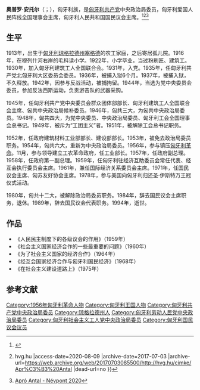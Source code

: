 {{Refimprove|time=2020-08-14T14:00:02+00:00}}
{{Eastern name order|匈牙利語|匈牙利人名}}

'''奥普罗·安托尔'''（{{lang-hu|Apró Antal}}；{{bd|1913年|2月8日|1994年|12月9日|catidx=A}}），匈牙利族，是[[匈牙利共产党|匈牙利共产党]]中央政治局委员，匈牙利爱国人民阵线全国理事会主席，匈牙利人民共和国国民议会主席。<ref>{{Cite web |url=http://www.rev.hu/sulinet56/online/szerviz/kislex/biograf/apro.htm |title=Apró Antal - 1956-os Intézet |access-date=2020-08-09 |archive-date=2008-05-18 |archive-url=https://web.archive.org/web/20080518074236/http://www.rev.hu/sulinet56/online/szerviz/kislex/biograf/apro.htm |dead-url=no }}</ref><ref>{{Cite web |url=https://hvg.hu/cimke/Apr%C3%B3%20Antal |title=Apró Antal {{!}} hvg.hu |access-date=2020-08-09 |archive-date=2017-07-03 |archive-url=https://web.archive.org/web/20170703085500/http://hvg.hu/cimke/Apr%C3%B3%20Antal |dead-url=no }}</ref><ref>[http://www.nevpont.hu/view/307 Apró Antal - Névpont 2020]</ref>

== 生平 ==
1913年，出生于[[匈牙利|匈牙利]][[琼格拉德州|琼格拉德州]][[塞格德|塞格德]]的农工家庭，之后寄居孤儿院。1916年，在穆列什河右岸的毛科读小学。1922年，小学毕业，当过粉刷匠、建筑工。1930年，加入匈牙利建筑工人全国联合会。1931年，入党。1935年，任匈牙利共产党北匈牙利大区委员会委员。1936年，被捕入狱6个月。1937年，被捕入狱，不久释放。1942年，因参与反战活动，被捕拘留。1944年，当选为党中央委员会委员，参加反法西斯运动，负责游击队的武器采购。

1945年，任匈牙利共产党中央委员会群众团体部部长、匈牙利建筑工人全国联合会主席、匈共中央政治局候补委员。1946年，匈共三大，为匈共中央政治局委员。1948年，匈共四大，为党中央委员、中央政治局委员、匈牙利工会全国理事会总书记。1949年，被斥为“工团主义”者。1951年，被解除工会总书记职务。

1952年，任政府建筑材料工业部部长、建设部部长。1953年，被免去政治局委员职务。1954年，匈共六大，重新为中央政治局委员。1956年，参与镇压[[1956年匈牙利革命|匈牙利革命]]。11月，参与领导建立工农革命政府，任工业部长。1957年，任政府副总理。1958年，任政府第一副总理。1959年，任匈牙利驻经济互助委员会常任代表、经互会执行委员会主席。1961年，兼任国际经济关系委员会主席。1971年，任国民议会主席、匈苏友好协会主席。1978年，参与美国向匈牙利归还圣·伊斯特万王冠仪式活动。

1980年，匈共十二大，被解除政治局委员职务。1984年，辞去国民议会主席职务，退休。1989年，辞去国民议会代表职务。1994年，逝世。

== 作品 ==
*《人民民主制度下的各级议会的作用》（1959年）
*《社会主义国家经济合作的一些最重要的问题》（1960年）
*《为了社会主义国家的经济合作》（1964年）
*《经互会国家经济合作与匈牙利国民经济》（1968年）
*《在社会主义建设道路上》（1975年）

== 参考文献 ==
{{Reflist}}

[[Category:1956年匈牙利革命人物|Category:1956年匈牙利革命人物]]
[[Category:匈牙利王国人物|Category:匈牙利王国人物]]
[[Category:匈牙利共产党中央政治局委员|Category:匈牙利共产党中央政治局委员]]
[[Category:琼格拉德州人|Category:琼格拉德州人]]
[[Category:匈牙利劳动人民党中央政治局委员|Category:匈牙利劳动人民党中央政治局委员]]
[[Category:匈牙利社会主义工人党中央政治局委员|Category:匈牙利社会主义工人党中央政治局委员]]
[[Category:匈牙利国民议会议员|Category:匈牙利国民议会议员]]